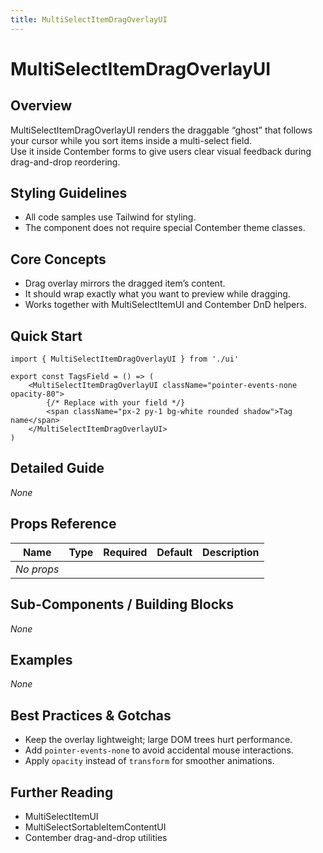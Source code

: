 ```yaml
---
title: MultiSelectItemDragOverlayUI
---
```


<!-- Edited by human: false -->
<!-- Examples count: 0 -->
<!-- Source examples: 0 -->
<!-- Playground examples: 0 -->
<!-- External examples: 0 -->
<!-- Import examples: 0 -->

# MultiSelectItemDragOverlayUI

## Overview
MultiSelectItemDragOverlayUI renders the draggable “ghost” that follows your cursor while you sort items inside a multi-select field.  
Use it inside Contember forms to give users clear visual feedback during drag-and-drop reordering.

## Styling Guidelines
* All code samples use Tailwind for styling.  
* The component does not require special Contember theme classes.

## Core Concepts
* Drag overlay mirrors the dragged item’s content.
* It should wrap exactly what you want to preview while dragging.
* Works together with MultiSelectItemUI and Contember DnD helpers.

## Quick Start
```tsx
import { MultiSelectItemDragOverlayUI } from './ui'

export const TagsField = () => (
	<MultiSelectItemDragOverlayUI className="pointer-events-none opacity-80">
		{/* Replace with your field */}
		<span className="px-2 py-1 bg-white rounded shadow">Tag name</span>
	</MultiSelectItemDragOverlayUI>
)
```

## Detailed Guide
_None_

## Props Reference
| Name | Type | Required | Default | Description |
|------|------|----------|---------|-------------|
| _No props_ |  |  |  |  |

## Sub-Components / Building Blocks
_None_

## Examples
_None_

## Best Practices & Gotchas
* Keep the overlay lightweight; large DOM trees hurt performance.
* Add `pointer-events-none` to avoid accidental mouse interactions.
* Apply `opacity` instead of `transform` for smoother animations.

## Further Reading
* MultiSelectItemUI
* MultiSelectSortableItemContentUI
* Contember drag-and-drop utilities

<!-- End of Generated Documentation -->
